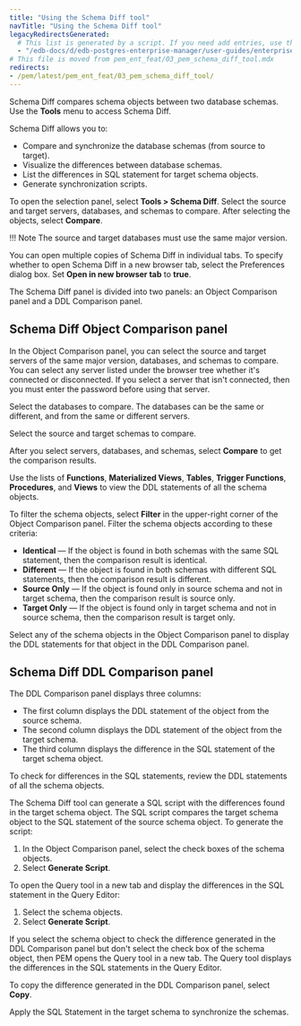 ```yaml
---
title: "Using the Schema Diff tool"
navTitle: "Using the Schema Diff tool"
legacyRedirectsGenerated:
  # This list is generated by a script. If you need add entries, use the `legacyRedirects` key.
  - "/edb-docs/d/edb-postgres-enterprise-manager/user-guides/enterprise-features-guide/8.0/pem_schema_diff_tool.html"
# This file is moved from pem_ent_feat/03_pem_schema_diff_tool.mdx
redirects:
- /pem/latest/pem_ent_feat/03_pem_schema_diff_tool/
---
```


Schema Diff compares schema objects between two database schemas. Use the **Tools** menu to access Schema Diff.

Schema Diff allows you to:

-   Compare and synchronize the database schemas (from source to target).
-   Visualize the differences between database schemas.
-   List the differences in SQL statement for target schema objects.
-   Generate synchronization scripts.

To open the selection panel, select **Tools > Schema Diff**. Select the source and target servers, databases, and schemas to compare. After selecting the objects, select **Compare**.

!!! Note
    The source and target databases must use the same major version.

You can open multiple copies of Schema Diff in individual tabs. To specify whether to open Schema Diff in a new browser tab, select the Preferences dialog box. Set **Open in new browser tab** to **true**.

The Schema Diff panel is divided into two panels: an Object Comparison panel and a DDL Comparison panel.

## Schema Diff Object Comparison panel

In the Object Comparison panel, you can select the source and target servers of the same major version, databases, and schemas to compare. You can select any server listed under the browser tree whether it's connected or disconnected. If you select a server that isn't connected, then you must enter the password before using that server.

Select the databases to compare. The databases can be the same or different, and from the same or different servers.

Select the source and target schemas to compare.

After you select servers, databases, and schemas, select **Compare** to get the comparison results.

Use the lists of **Functions**, **Materialized Views**, **Tables**, **Trigger Functions**, **Procedures**, and **Views** to view the DDL statements of all the schema objects.

To filter the schema objects, select **Filter** in the upper-right corner of the Object Comparison panel. Filter the schema objects according to these criteria:

-   **Identical** &mdash; If the object is found in both schemas with the same SQL statement, then the comparison result is identical.
-   **Different** &mdash; If the object is found in both schemas with different SQL statements, then the comparison result is different.
-   **Source Only** &mdash; If the object is found only in source schema and not in target schema, then the comparison result is source only.
-   **Target Only** &mdash; If the object is found only in target schema and not in source schema, then the comparison result is target only.

Select any of the schema objects in the Object Comparison panel to display the DDL statements for that object in the DDL Comparison panel.

## Schema Diff DDL Comparison panel

The DDL Comparison panel displays three columns:

-   The first column displays the DDL statement of the object from the source schema.
-   The second column displays the DDL statement of the object from the target schema.
-   The third column displays the difference in the SQL statement of the target schema object.

To check for differences in the SQL statements, review the DDL statements of all the schema objects.

The Schema Diff tool can generate a SQL script with the differences found in the target schema object. The SQL script compares the target schema object to the SQL statement of the source schema object. To generate the script:
1.   In the Object Comparison panel, select the check boxes of the schema objects.
1.   Select **Generate Script**.

To open the Query tool in a new tab and display the differences in the SQL statement in the Query Editor: 
1.   Select the schema objects.
1.   Select **Generate Script**.

If you select the schema object to check the difference generated in the DDL Comparison panel but don't select the check box of the schema object, then PEM opens the Query tool in a new tab. The Query tool displays the differences in the SQL statements in the Query Editor.

To copy the difference generated in the DDL Comparison panel, select **Copy**.

Apply the SQL Statement in the target schema to synchronize the schemas.

